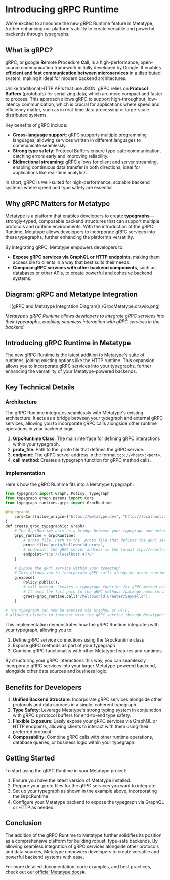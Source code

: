 # Introducing gRPC Runtime

We're excited to announce the new gRPC Runtime feature in Metatype, further enhancing our platform's ability to create versatile and powerful backends through typegraphs.

## What is gRPC?

gRPC, or **g**oogle **R**emote **P**rocedure **C**all, is a high-performance, open-source communication framework initially developed by Google. It enables **efficient and fast communication between microservices** in a distributed system, making it ideal for modern backend architectures.

Unlike traditional HTTP APIs that use JSON, gRPC relies on **Protocol Buffers** (protobufs) for serializing data, which are more compact and faster to process. This approach allows gRPC to support high-throughput, low-latency communication, which is crucial for applications where speed and efficiency matter, such as in real-time data processing or large-scale distributed systems.

Key benefits of gRPC include:

- **Cross-language support**: gRPC supports multiple programming languages, allowing services written in different languages to communicate seamlessly.
- **Strong type safety**: Protocol Buffers ensure type-safe communication, catching errors early and improving reliability.
- **Bidirectional streaming**: gRPC allows for client and server streaming, enabling continuous data transfer in both directions, ideal for applications like real-time analytics.

In short, gRPC is well-suited for high-performance, scalable backend systems where speed and type safety are essential.

## Why gRPC Matters for Metatype

Metatype is a platform that enables developers to create **typegraphs**—strongly-typed, composable backend structures that can support multiple protocols and runtime environments. With the introduction of the gRPC Runtime, Metatype allows developers to incorporate gRPC services into these typegraphs, further enhancing the platform’s versatility.

By integrating gRPC, Metatype empowers developers to:

- **Expose gRPC services via GraphQL or HTTP endpoints**, making them accessible to clients in a way that best suits their needs.
- **Compose gRPC services with other backend components**, such as databases or other APIs, to create powerful and cohesive backend systems.

## Diagram: gRPC and Metatype Integration

<center>
  ![gRPC and Metatype Integration Diagram](./GrpcMetatype.drawio.png)
</center>

_Metatype’s gRPC Runtime allows developers to integrate gRPC services into their typegraphs, enabling seamless interaction with gRPC services in the backend._

## Introducing gRPC Runtime in Metatype

The new gRPC Runtime is the latest addition to Metatype's suite of runtimes, joining existing options like the HTTP runtime. This expansion allows you to incorporate gRPC services into your typegraphs, further enhancing the versatility of your Metatype-powered backends.

## Key Technical Details

### Architecture

The gRPC Runtime integrates seamlessly with Metatype's existing architecture. It acts as a bridge between your typegraph and external gRPC services, allowing you to incorporate gRPC calls alongside other runtime operations in your backend logic.

1. **GrpcRuntime Class**: The main interface for defining gRPC interactions within your typegraph.
2. **proto_file**: Path to the .proto file that defines the gRPC service.
3. **endpoint**: The gRPC server address in the format `tcp://<host>:<port>`.
4. **call method**: Creates a typegraph function for gRPC method calls.

### Implementation

Here's how the gRPC Runtime fits into a Metatype typegraph:

```python
from typegraph import Graph, Policy, typegraph
from typegraph.graph.params import Cors
from typegraph.runtimes.grpc import GrpcRuntime

@typegraph(
    cors=Cors(allow_origin=["https://metatype.dev", "http://localhost:3000"]),
)
def create_grpc_typegraph(g: Graph):
    # The GrpcRuntime acts as a bridge between your typegraph and external gRPC services
    grpc_runtime = GrpcRuntime(
        # proto_file: Path to the .proto file that defines the gRPC service
        proto_file="proto/helloworld.proto",
        # endpoint: The gRPC server address in the format tcp://<host>:<port>
        endpoint="tcp://localhost:4770"
    )

    # Expose the gRPC service within your typegraph
    # This allows you to incorporate gRPC calls alongside other runtime operations
    g.expose(
        Policy.public(),
        # call method: Creates a typegraph function for gRPC method calls
        # It uses the full path to the gRPC method: /package_name.service_name/method_name
        greet=grpc_runtime.call("/helloworld.Greeter/SayHello"),
    )

# The typegraph can now be exposed via GraphQL or HTTP,
# allowing clients to interact with the gRPC service through Metatype's unified interface
```

This implementation demonstrates how the gRPC Runtime integrates with your typegraph, allowing you to:

1. Define gRPC service connections using the GrpcRuntime class
2. Expose gRPC methods as part of your typegraph
3. Combine gRPC functionality with other Metatype features and runtimes

By structuring your gRPC interactions this way, you can seamlessly incorporate gRPC services into your larger Metatype-powered backend, alongside other data sources and business logic.

## Benefits for Developers

1. **Unified Backend Structure**: Incorporate gRPC services alongside other protocols and data sources in a single, coherent typegraph.
2. **Type Safety**: Leverage Metatype's strong typing system in conjunction with gRPC's protocol buffers for end-to-end type safety.
3. **Flexible Exposure**: Easily expose your gRPC services via GraphQL or HTTP endpoints, allowing clients to interact with them using their preferred protocol.
4. **Composability**: Combine gRPC calls with other runtime operations, database queries, or business logic within your typegraph.

## Getting Started

To start using the gRPC Runtime in your Metatype project:

1. Ensure you have the latest version of Metatype installed.
2. Prepare your .proto files for the gRPC services you want to integrate.
3. Set up your typegraph as shown in the example above, incorporating the GrpcRuntime.
4. Configure your Metatype backend to expose the typegraph via GraphQL or HTTP as needed.

## Conclusion

The addition of the gRPC Runtime to Metatype further solidifies its position as a comprehensive platform for building robust, type-safe backends. By allowing seamless integration of gRPC services alongside other protocols and data sources, Metatype empowers developers to create versatile and powerful backend systems with ease.

For more detailed documentation, code examples, and best practices, check out our [official Metatype docs](https://metatype.dev/docs)#.
